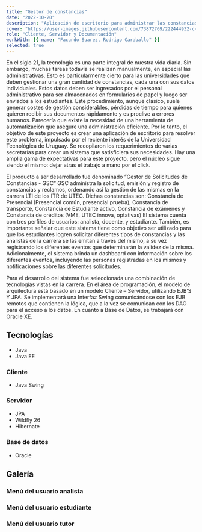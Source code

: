 ```yaml
---
title: "Gestor de constancias"
date: "2022-10-20"
description: "Aplicación de escritorio para administrar las constancias de una universidad. Permite también el control de alumnos, eventos, y la asistencia a los mismos."
cover: "https://user-images.githubusercontent.com/73872769/222444932-c4407bf1-cc84-4299-8d6a-6ab067c40ad5.png"
role: "Cliente, Servidor y Documentación"
workWith: [{ name: "Facundo Suarez, Rodrigo Caraballo" }]
selected: true
---
```


En el siglo 21, la tecnología es una parte integral de nuestra vida diaria. Sin embargo, muchas tareas todavía se realizan manualmente, en especial las administrativas. Esto es particularmente cierto para las universidades que deben gestionar una gran cantidad de constancias, cada una con sus datos individuales. Estos datos deben ser ingresados ​​por el personal administrativo para ser almacenados en formularios de papel y luego ser enviados a los estudiantes. Este procedimiento, aunque clásico, suele generar costes de gestión considerables, pérdidas de tiempo para quienes quieren recibir sus documentos rápidamente y es proclive a errores humanos. Parecería que existe la necesidad de una herramienta de automatización que asegure una administración eficiente. Por lo tanto, el objetivo de este proyecto es crear una aplicación de escritorio para resolver este problema, impulsado por el reciente interés de la Universidad Tecnológica de Uruguay. Se recopilaron los requerimientos de varias secretarías para crear un sistema que satisficiera sus necesidades. Hay una amplia gama de expectativas para este proyecto, pero el núcleo sigue siendo el mismo: dejar atrás el trabajo a mano por el click.

El producto a ser desarrollado fue denominado “Gestor de Solicitudes de Constancias - GSC” 
GSC administra la solicitud, emisión y registro de constancias y reclamos, ordenando así la gestión de las mismas en la carrera LTI de los ITR de UTEC. Dichas constancias son: Constancia de Presencial (Presencial común, presencial prueba), Constancia de transporte, Constancia de Estudiante activo, Constancia de exámenes y Constancia de créditos (VME, UTEC innova, optativas)
El sistema cuenta con tres perfiles de usuarios: analista, docente, y estudiante. También, es importante señalar que este sistema tiene como objetivo ser utilizado para que los estudiantes logren solicitar diferentes tipos de constancias y las analistas de la carrera se las emitan a través del mismo, a su vez registrando los diferentes eventos que determinarán la validez de la misma.
Adicionalmente, el sistema brinda un dashboard con información sobre los diferentes eventos, incluyendo las personas registradas en los mismos y notificaciones sobre las diferentes solicitudes. 

Para el desarrollo del sistema fue seleccionada una combinación de tecnologías vistas en la carrera. En el área de programación, el modelo de arquitectura está basado en un modelo Cliente – Servidor, utilizando EJB’S Y JPA. Se implementará una Interfaz Swing comunicándose con los EJB remotos que contienen la lógica, que a la vez se comunican con los DAO para el acceso a los datos. En cuanto a Base de Datos, se trabajará con Oracle XE.

## Tecnologías

- Java
- Java EE

### Cliente

- Java Swing

### Servidor

- JPA
- Wildfly 26
- Hibernate

### Base de datos

- Oracle

## Galería

### Menú del usuario analista

<GalleryImage
  alt="solicitudes constancia"
  image="https://user-images.githubusercontent.com/73872769/222457459-f8bd5643-2b7a-41e1-b708-d78bec533b33.png"
  caption="Gestión de las solicitudes de constancia de los alumnos"
/>

<GalleryImage
  alt="eventos analista"
  image="https://user-images.githubusercontent.com/73872769/222455796-23be128b-509e-4f13-9e14-213809a6d25f.png"
  caption="Gestión de los eventos de la universidad"
/>

<GalleryImage
  alt="convocatorias eventos analista"
  image="https://user-images.githubusercontent.com/73872769/222456079-165f86b0-6ec0-424d-946b-88e5cc474db4.png"
  caption="Gestión de convocatorias a eventos"
/>

<GalleryImage
  alt="reportes reclamos por mes"
  image="https://user-images.githubusercontent.com/73872769/222456422-97ad8680-ea77-41c8-bd7a-0e43e54351d5.png"
  caption="Generación de reportes de reclamos por mes"
/>

### Menú del usuario estudiante

<GalleryImage
  alt="solicitudes constancia del estudiante"
  image="https://user-images.githubusercontent.com/73872769/222458025-89766539-7069-494c-b8bf-7cf0b282056e.png"
  caption="Panel de solicitudes de constancia del estudiante"
/>

<GalleryImage
  alt="nueva solicitud"
  image="https://user-images.githubusercontent.com/73872769/222458258-1d179cab-e525-4d08-ba0a-2d34497739f7.png"
  caption="Nueva solicitud de constancia"
/>

<GalleryImage
  alt="ficha solicitud de constancia"
  image="https://user-images.githubusercontent.com/73872769/222459245-63903c01-7c70-400b-ba54-8dee81516f51.png"
  caption="Ficha de una solicitud de constancia"
/>

### Menú del usuario tutor

<GalleryImage
  alt="listado eventos tutor"
  image="https://user-images.githubusercontent.com/73872769/222460344-f273dfc1-8f8c-4fb7-8124-faf2da623d03.png"
  caption="Listado de eventos"
/>

<GalleryImage
  alt="convocatoria eventos tutor"
  image="https://user-images.githubusercontent.com/73872769/222460108-3d3ec17e-7847-42e2-97de-a1bd2944e751.png"
  caption="Gestión de convocatoria a eventos"
/>